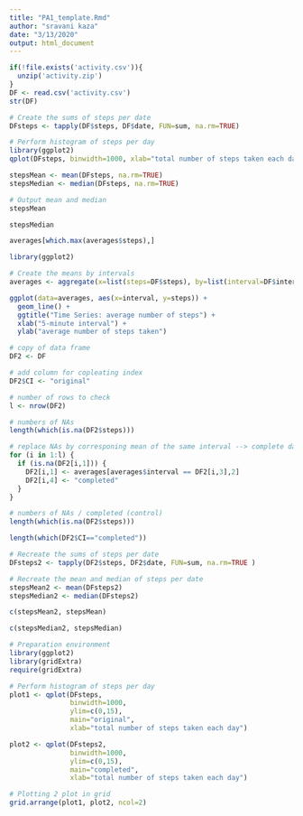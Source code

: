 ```yaml
---
title: "PA1_template.Rmd"
author: "sravani kaza"
date: "3/13/2020"
output: html_document
---
```

```r
if(!file.exists('activity.csv')){
  unzip('activity.zip')
}
DF <- read.csv('activity.csv')
str(DF)
```
```r
# Create the sums of steps per date
DFsteps <- tapply(DF$steps, DF$date, FUN=sum, na.rm=TRUE)

# Perform histogram of steps per day
library(ggplot2)
qplot(DFsteps, binwidth=1000, xlab="total number of steps taken each day")
```
```r
stepsMean <- mean(DFsteps, na.rm=TRUE)
stepsMedian <- median(DFsteps, na.rm=TRUE)

# Output mean and median
stepsMean
```
```r
stepsMedian
```
```r
averages[which.max(averages$steps),]
```

```r
library(ggplot2)

# Create the means by intervals
averages <- aggregate(x=list(steps=DF$steps), by=list(interval=DF$interval),FUN=mean, na.rm=TRUE)

ggplot(data=averages, aes(x=interval, y=steps)) +
  geom_line() +
  ggtitle("Time Series: average number of steps") +
  xlab("5-minute interval") +
  ylab("average number of steps taken")
```
```r
# copy of data frame
DF2 <- DF

# add column for copleating index
DF2$CI <- "original"

# number of rows to check
l <- nrow(DF2)

# numbers of NAs
length(which(is.na(DF2$steps)))
```
```r
# replace NAs by corresponing mean of the same interval --> complete data frame DF2
for (i in 1:l) {
  if (is.na(DF2[i,1])) {
    DF2[i,1] <- averages[averages$interval == DF2[i,3],2]
    DF2[i,4] <- "completed"
  }
}

# numbers of NAs / completed (control)
length(which(is.na(DF2$steps)))
```
```r
length(which(DF2$CI=="completed"))
```
```r
# Recreate the sums of steps per date
DFsteps2 <- tapply(DF2$steps, DF2$date, FUN=sum, na.rm=TRUE )

# Recreate the mean and median of steps per date
stepsMean2 <- mean(DFsteps2)
stepsMedian2 <- median(DFsteps2)

c(stepsMean2, stepsMean)
```
```r
c(stepsMedian2, stepsMedian)
```
```r
# Preparation environment
library(ggplot2)
library(gridExtra)
require(gridExtra)

# Perform histogram of steps per day
plot1 <- qplot(DFsteps, 
               binwidth=1000, 
               ylim=c(0,15),
               main="original", 
               xlab="total number of steps taken each day")

plot2 <- qplot(DFsteps2, 
               binwidth=1000, 
               ylim=c(0,15),
               main="completed", 
               xlab="total number of steps taken each day")

# Plotting 2 plot in grid
grid.arrange(plot1, plot2, ncol=2)
```







